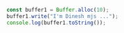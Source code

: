 ```js copy
const buffer1 = Buffer.alloc(10);
buffer1.write("I'm Dinesh mjs ...");
console.log(buffer1.toString());
```
